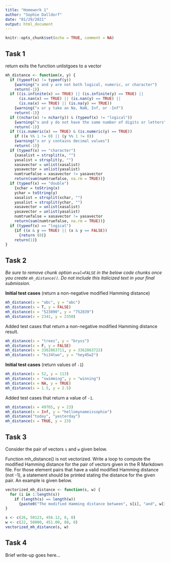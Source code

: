 ```yaml
---
title: "Homework 1"
author: "Sophie Dalldorf"
date: "01/29/2021"
output: html_document
---
```


```r
knitr::opts_chunk$set(echo = TRUE, comment = NA)
```

## Task 1
return exits the function
unlistgoes to a vector
```r
mh_distance <- function(x, y) {
  if (typeof(x) != typeof(y))
    {warning("x and y are not both logical, numeric, or character")
    return(-1)}
  if ((is.infinite(x) == TRUE) || (is.infinite(y) == TRUE) || 
      (is.nan(x) == TRUE) || (is.nan(y) == TRUE) ||
      (is.na(x) == TRUE) || (is.na(y) == TRUE))
    {warning("x or y take an Na, NaN, Inf, or -Inf")
    return(-1)}
  if ((nchar(x) != nchar(y)) & (typeof(x) != "logical"))
    {warning("x and y do not have the same number of digits or letters")
    return(-1)}
  if ((is.numeric(x) == TRUE) & (is.numeric(y) == TRUE))
    if ((x %% 1 != 0) || (y %% 1 != 0))
    {warning("x or y contains decimal values")
    return(-1)}
  if (typeof(x) == "character")
    {xasalist = strsplit(x, "")
    yasalist = strsplit(y, "")
    xasavector = unlist(xasalist)
    yasavector = unlist(yasalist)
    numtruefalse = xasavector != yasavector
    return(sum(numtruefalse, na.rm = TRUE))}
  if (typeof(x) == "double")
    {xchar = toString(x)
    ychar = toString(y)
    xasalist = strsplit(xchar, "")
    yasalist = strsplit(ychar, "")
    xasavector = unlist(xasalist)
    yasavector = unlist(yasalist)
    numtruefalse = xasavector != yasavector
    return(sum(numtruefalse, na.rm = TRUE))}
  if (typeof(x) == "logical")
    {if ((x & y == TRUE) || (x & y == FALSE))
      {return (0)}
    return(1)}
}
```
    
  
## Task 2

<i>
Be sure to remove chunk option `eval=FALSE` in the below code chunks
once you create `mh_distance()`. Do not include this italicized
text in your final submission.
</i>

**Initial test cases** (return a non-negative modified Hamming distance)

```r

mh_distance(x = "abc", y = "abc")
mh_distance(x = T, y = FALSE)
mh_distance(x = "523890", y = "752839")
mh_distance(x = 2341, y = 2350)
```

Added test cases that return a non-negative modified Hamming distance result.

```r
mh_distance(x = "trees", y = "bryss")
mh_distance(x = F, y = FALSE)
mh_distance(x = 3362863711, y = 3362863722)
mh_distance(x = "hi34two", y = "hey45w2")
```

**Initial test cases** (return values of `-1`)

```r
mh_distance(x = 52, y = 113)
mh_distance(x = "swimming", y = "winning")
mh_distance(x = NA, y = TRUE)
mh_distance(x = 1.5, y = 2.5)
```

Added test cases that return a value of `-1`.

```r
mh_distance(x = 49765, y = 23)
mh_distance(x = Inf, y = "hellomynameissophie")
mh_distance("today", "yesterday")
mh_distance(x = TRUE, y = 23)
```


## Task 3

Consider the pair of vectors `s` and `w` given below.


Function mh_distance() is not vectorized. Write a loop to compute the modified Hamming distance for the pair of vectors given in the R Markdown file. For those element pairs that have a valid modified Hamming distance (not -1), a statement should be printed stating the distance for the given pair. An example is given below.

```r
vectorized_mh_distance <- function(s, w) {
  for (i in 1:length(s))
    if (length(s) == length(w))
      {paste0("The modified Hamming distance between", s[i], "and", w[i], "is", mh_distance(s[i], w[i]))}
}
```


```r
s <- c(26, 50123, 456.12, 8, 0)
w <- c(22, 50000, 451.00, 88, 0)
vectorized_mh_distance(s, w)
```

## Task 4

Brief write-up goes here...
